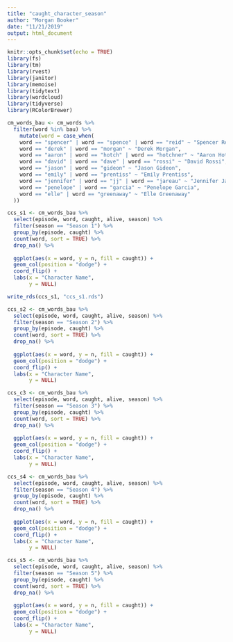 ```yaml
---
title: "caught_character_season"
author: "Morgan Booker"
date: "11/21/2019"
output: html_document
---
```


```r
knitr::opts_chunk$set(echo = TRUE)
library(fs)
library(tm)
library(rvest)
library(janitor)
library(memoise)
library(tidytext)
library(wordcloud)
library(tidyverse)
library(RColorBrewer)
```

```r
cm_words_bau <- cm_words %>% 
  filter(word %in% bau) %>% 
    mutate(word = case_when(
    word == "spencer" | word == "spence" | word == "reid" ~ "Spencer Reid",
    word == "derek" | word == "morgan" ~ "Derek Morgan",
    word == "aaron" | word == "hotch" | word == "hotchner" ~ "Aaron Hotchner",
    word == "david" | word == "dave" | word == "rossi" ~ "David Rossi",
    word == "jason" | word == "gideon" ~ "Jason Gideon",
    word == "emily" | word == "prentiss" ~ "Emily Prentiss",
    word == "jennifer" | word == "jj" | word == "jareau" ~ "Jennifer Jareau",
    word == "penelope" | word == "garcia" ~ "Penelope Garcia",
    word == "elle" | word == "greenaway" ~ "Elle Greenaway"
  ))
```


```r
    
ccs_s1 <- cm_words_bau %>%
  select(episode, word, caught, alive, season) %>% 
  filter(season == "Season 1") %>% 
  group_by(episode, caught) %>% 
  count(word, sort = TRUE) %>% 
  drop_na() %>% 
  
  ggplot(aes(x = word, y = n, fill = caught)) +
  geom_col(position = "dodge") +
  coord_flip() +
  labs(x = "Character Name",
       y = NULL)

write_rds(ccs_s1, "ccs_s1.rds")

```

```r

ccs_s2 <- cm_words_bau %>%
  select(episode, word, caught, alive, season) %>% 
  filter(season == "Season 2") %>% 
  group_by(episode, caught) %>% 
  count(word, sort = TRUE) %>% 
  drop_na() %>% 
  
  ggplot(aes(x = word, y = n, fill = caught)) +
  geom_col(position = "dodge") +
  coord_flip() +
  labs(x = "Character Name",
       y = NULL)

```

```r

ccs_c3 <- cm_words_bau %>%
  select(episode, word, caught, alive, season) %>% 
  filter(season == "Season 3") %>% 
  group_by(episode, caught) %>% 
  count(word, sort = TRUE) %>% 
  drop_na() %>% 
  
  ggplot(aes(x = word, y = n, fill = caught)) +
  geom_col(position = "dodge") +
  coord_flip() +
  labs(x = "Character Name",
       y = NULL)

```

```r

ccs_s4 <- cm_words_bau %>%
  select(episode, word, caught, alive, season) %>% 
  filter(season == "Season 4") %>% 
  group_by(episode, caught) %>% 
  count(word, sort = TRUE) %>% 
  drop_na() %>% 
  
  ggplot(aes(x = word, y = n, fill = caught)) +
  geom_col(position = "dodge") +
  coord_flip() +
  labs(x = "Character Name",
       y = NULL)

```

```r

ccs_s5 <- cm_words_bau %>%
  select(episode, word, caught, alive, season) %>% 
  filter(season == "Season 5") %>% 
  group_by(episode, caught) %>% 
  count(word, sort = TRUE) %>% 
  drop_na() %>% 
  
  ggplot(aes(x = word, y = n, fill = caught)) +
  geom_col(position = "dodge") +
  coord_flip() +
  labs(x = "Character Name",
       y = NULL)

```

